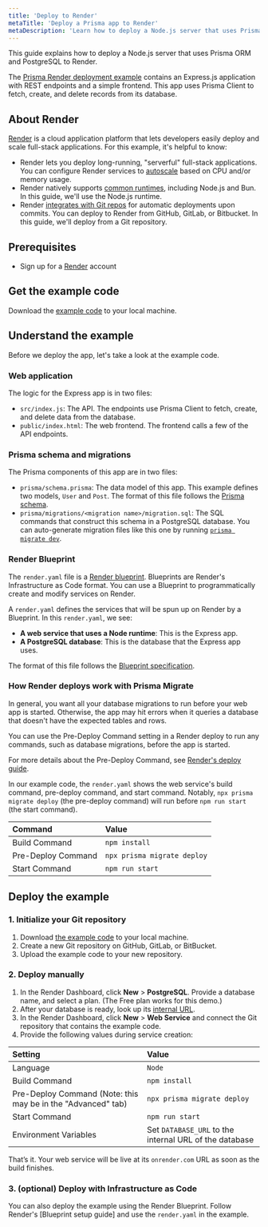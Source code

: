 ```yaml
---
title: 'Deploy to Render'
metaTitle: 'Deploy a Prisma app to Render'
metaDescription: 'Learn how to deploy a Node.js server that uses Prisma ORM to Render.'
---
```


<TopBlock>

This guide explains how to deploy a Node.js server that uses Prisma ORM and PostgreSQL to Render.

The [Prisma Render deployment example](https://github.com/prisma/prisma-examples/tree/latest/deployment-platforms/render) contains an Express.js application with REST endpoints and a simple frontend. This app uses Prisma Client to fetch, create, and delete records from its database.

## About Render

[Render](https://render.com) is a cloud application platform that lets developers easily deploy and scale full-stack applications. For this example, it's helpful to know:
- Render lets you deploy long-running, "serverful" full-stack applications. You can configure Render services to [autoscale](https://docs.render.com/scaling) based on CPU and/or memory usage.
- Render natively supports [common runtimes](https://docs.render.com/language-support), including Node.js and Bun. In this guide, we'll use the Node.js runtime.
- Render [integrates with Git repos](https://docs.render.com/github) for automatic deployments upon commits. You can deploy to Render from GitHub, GitLab, or Bitbucket. In this guide, we'll deploy from a Git repository.

</TopBlock>

## Prerequisites

- Sign up for a [Render](https://render.com) account

## Get the example code
Download the [example code](https://github.com/prisma/prisma-examples/tree/latest/deployment-platforms/render) to your local machine.

## Understand the example

Before we deploy the app, let's take a look at the example code.

### Web application

The logic for the Express app is in two files:
- `src/index.js`: The API. The endpoints use Prisma Client to fetch, create, and delete data from the database.
- `public/index.html`: The web frontend. The frontend calls a few of the API endpoints.

### Prisma schema and migrations

The Prisma components of this app are in two files:
- `prisma/schema.prisma`: The data model of this app. This example defines two models, `User` and `Post`. The format of this file follows the [Prisma schema](/orm/prisma-schema/overview).
- `prisma/migrations/<migration name>/migration.sql`: The SQL commands that construct this schema in a PostgreSQL database. You can auto-generate migration files like this one by running [`prisma migrate dev`](/orm/prisma-migrate/understanding-prisma-migrate/mental-model#what-is-prisma-migrate).

### Render Blueprint

The `render.yaml` file is a [Render blueprint](https://docs.render.com/infrastructure-as-code). Blueprints are Render's Infrastructure as Code format. You can use a Blueprint to programmatically create and modify services on Render.

A `render.yaml` defines the services that will be spun up on Render by a Blueprint. In this `render.yaml`, we see:
- **A web service that uses a Node runtime**: This is the Express app.
- **A PostgreSQL database**: This is the database that the Express app uses.

The format of this file follows the [Blueprint specification](https://docs.render.com/blueprint-spec).

### How Render deploys work with Prisma Migrate

In general, you want all your database migrations to run before your web app is started. Otherwise, the app may hit errors when it queries a database that doesn't have the expected tables and rows.

You can use the Pre-Deploy Command setting in a Render deploy to run any commands, such as database migrations, before the app is started.

For more details about the Pre-Deploy Command, see [Render's deploy guide](https://docs.render.com/deploys#deploy-steps).

In our example code, the `render.yaml` shows the web service's build command, pre-deploy command, and start command. Notably, `npx prisma migrate deploy` (the pre-deploy command) will run before `npm run start` (the start command).

| **Command**        | **Value**                    |
| :----------------- | :--------------------------- |
| Build Command      | `npm install`                |
| Pre-Deploy Command | `npx prisma migrate deploy`  |
| Start Command      | `npm run start`              |



## Deploy the example

### 1. Initialize your Git repository

1. Download [the example code](https://github.com/prisma/prisma-examples/tree/latest/deployment-platforms/render) to your local machine.
2. Create a new Git repository on GitHub, GitLab, or BitBucket.
3. Upload the example code to your new repository.

### 2. Deploy manually
1. In the Render Dashboard, click **New** > **PostgreSQL**. Provide a database name, and select a plan. (The Free plan works for this demo.)
2. After your database is ready, look up its [internal URL](https://docs.render.com/postgresql-creating-connecting#internal-connections).
3. In the Render Dashboard, click **New** > **Web Service** and connect the Git repository that contains the example code.
4. Provide the following values during service creation:

| **Setting**           | **Value**                    |
| :-------------------- | :--------------------------- |
| Language              | `Node`                       |
| Build Command         | `npm install`                |
| Pre-Deploy Command (Note: this may be in the "Advanced" tab) | `npx prisma migrate deploy`  |
| Start Command         | `npm run start`              |
| Environment Variables | Set `DATABASE_URL` to the internal URL of the database |

That’s it. Your web service will be live at its `onrender.com` URL as soon as the build finishes.

### 3. (optional) Deploy with Infrastructure as Code

You can also deploy the example using the Render Blueprint. Follow Render's [Blueprint setup guide] and use the `render.yaml` in the example.
